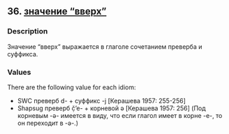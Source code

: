 ## 36. <a href =  'https://agricolamz.github.io/The_Circassian_Isoglosses_Database/36.html'>значение "вверх"</a>
### Description

Значение "вверх" выражается в глаголе сочетанием преверба и суффикса.

### Values
There are the following value for each idiom:

* SWC  преверб d- + суффикс -j [Керашева 1957: 255-256] 
* Shapsug  преверб č̣’e- + корневой ə [Керашева 1957: 256] (Под корневым -ə- имеется в виду, что если глагол имеет в корне -e-, то он переходит в -ə-.)

